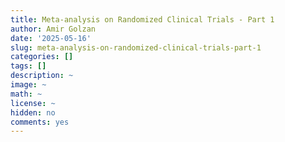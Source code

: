 ```yaml
---
title: Meta-analysis on Randomized Clinical Trials - Part 1
author: Amir Golzan
date: '2025-05-16'
slug: meta-analysis-on-randomized-clinical-trials-part-1
categories: []
tags: []
description: ~
image: ~
math: ~
license: ~
hidden: no
comments: yes
---
```

